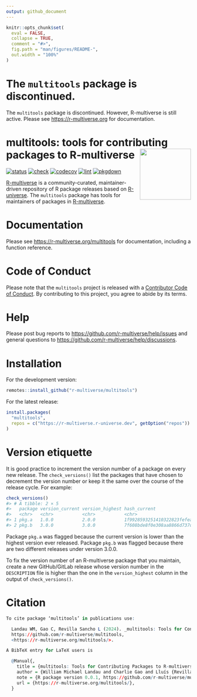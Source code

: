 ```yaml
---
output: github_document
---
```


```r
knitr::opts_chunk$set(
  eval = FALSE,
  collapse = TRUE,
  comment = "#>",
  fig.path = "man/figures/README-",
  out.width = "100%"
)
```

# The `multitools` package is discontinued.

The `multitools` package is discontinued.
However, R-multiverse is still active.
Please see <https://r-multiverse.org> for documentation.

# multitools: tools for contributing packages to R-multiverse <img src='man/figures/logo-readme.png' align="right" height="139"/>

<!-- badges: start -->
[![status](https://www.repostatus.org/badges/latest/abandoned.svg)](https://www.repostatus.org/#abandoned)
[![check](https://github.com/r-multiverse/multitools/actions/workflows/check.yaml/badge.svg)](https://github.com/r-multiverse/multitools/actions?query=workflow%3Acheck)
[![codecov](https://codecov.io/gh/r-multiverse/multitools/branch/main/graph/badge.svg?token=3T5DlLwUVl)](https://app.codecov.io/gh/r-multiverse/multitools)
[![lint](https://github.com/r-multiverse/multitools/actions/workflows/lint.yaml/badge.svg)](https://github.com/r-multiverse/multitools/actions?query=workflow%3Alint)
[![pkgdown](https://github.com/r-multiverse/multitools/actions/workflows/pkgdown.yaml/badge.svg)](https://github.com/r-multiverse/multitools/actions?query=workflow%3Apkgdown)
<!-- badges: end -->

[R-multiverse](https://r-multiverse.org) is a community-curated, maintainer-driven repository of R package releases based on [R-universe](https://r-universe.dev). The `multitools` package has tools for maintainers of packages in [R-multiverse](https://github.com/r-multiverse/help).

# Documentation

Please see <https://r-multiverse.org/multitools> for documentation, including a function reference.

# Code of Conduct

Please note that the `multitools` project is released with a [Contributor Code of Conduct](https://r-multiverse.org/conduct.html). By contributing to this project, you agree to abide by its terms.

# Help

Please post bug reports to <https://github.com/r-multiverse/help/issues> and general questions to <https://github.com/r-multiverse/help/discussions>.

# Installation

For the development version:

```r
remotes::install_github("r-multiverse/multitools")
```

For the latest release:

```r
install.packages(
  "multitools",
  repos = c("https://r-multiverse.r-universe.dev", getOption("repos"))
)
```

# Version etiquette

It is good practice to increment the version number of a package on every new release. The `check_versions()` list the packages that have chosen to decrement the version number or keep it the same over the course of the release cycle. For example:

```r
check_versions()
#> # A tibble: 2 × 5
#>   package version_current version_highest hash_current                  hash_highest
#>   <chr>   <chr>           <chr>           <chr>                         <chr>       
#> 1 pkg.a   1.0.0           2.0.0           1f9928593251410322823fefea8c… 8e7f9fe32c4…
#> 2 pkg.b   3.0.0           3.0.0           7f608bde8f0e308aa8866d737dde… e59165f73b7…
```

Package `pkg.a` was flagged because the current version is lower than the highest version ever released. Package `pkg.b` was flagged because there are two different releases under version 3.0.0.

To fix the version number of an R-multiverse package that you maintain, create a new GitHub/GitLab release whose version number in the `DESCRIPTION` file is higher than the one in the `version_highest` column in the output of `check_versions()`.

# Citation

```r
To cite package ‘multitools’ in publications use:

  Landau WM, Gao C, Revilla Sancho L (2024). _multitools: Tools for Contributing Packages to R-multiverse_. R package version 0.1.0,
  https://github.com/r-multiverse/multitools,
  <https://r-multiverse.org/multitools/>.

A BibTeX entry for LaTeX users is

  @Manual{,
    title = {multitools: Tools for Contributing Packages to R-multiverse},
    author = {William Michael Landau and Charlie Gao and Lluís {Revilla Sancho}},
    note = {R package version 0.0.1, https://github.com/r-multiverse/multitools},
    url = {https://r-multiverse.org/multitools/},
  }
```
